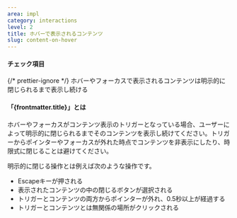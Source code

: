 ```yaml
---
area: impl
category: interactions
level: 2
title: ホバーで表示されるコンテンツ
slug: content-on-hover
---
```



#### チェック項目

<Checkpoint>
  {/* prettier-ignore */}
  <span slot="title">ホバーやフォーカスで表示されるコンテンツは明示的に閉じられるまで表示し続ける</span>
</Checkpoint>

#### 「{frontmatter.title}」とは

ホバーやフォーカスがコンテンツ表示のトリガーとなっている場合、ユーザーによって明示的に閉じられるまでそのコンテンツを表示し続けてください。トリガーからポインターやフォーカスが外れた時点でコンテンツを非表示にしたり、時限式に閉じることは避けてください。

明示的に閉じる操作とは例えば次のような操作です。

- Escapeキーが押される
- 表示されたコンテンツの中の閉じるボタンが選択される
- トリガーとコンテンツの両方からポインターが外れ、0.5秒以上が経過する
- トリガーとコンテンツとは無関係の場所がクリックされる
